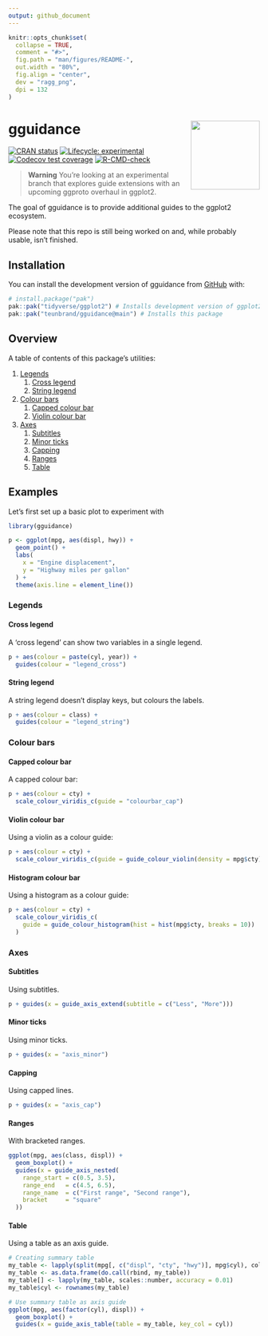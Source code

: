 ```yaml
---
output: github_document
---
```


<!-- README.md is generated from README.Rmd. Please edit that file -->

```r
knitr::opts_chunk$set(
  collapse = TRUE,
  comment = "#>",
  fig.path = "man/figures/README-",
  out.width = "80%",
  fig.align = "center",
  dev = "ragg_png",
  dpi = 132
)
```

# gguidance <img src="man/figures/logo.png" align="right" height="138" />

<!-- badges: start -->
[![CRAN status](https://www.r-pkg.org/badges/version/gguidance)](https://CRAN.R-project.org/package=gguidance)
[![Lifecycle: experimental](https://img.shields.io/badge/lifecycle-experimental-orange.svg)](https://lifecycle.r-lib.org/articles/stages.html#experimental)
[![Codecov test coverage](https://codecov.io/gh/teunbrand/gguidance/branch/master/graph/badge.svg)](https://app.codecov.io/gh/teunbrand/gguidance?branch=master)
[![R-CMD-check](https://github.com/teunbrand/gguidance/actions/workflows/R-CMD-check.yaml/badge.svg)](https://github.com/teunbrand/gguidance/actions/workflows/R-CMD-check.yaml)
<!-- badges: end -->

> **Warning**
> You're looking at an experimental branch that explores guide extensions with an upcoming ggproto overhaul in ggplot2.

The goal of gguidance is to provide additional guides to the ggplot2 ecosystem. 

Please note that this repo is still being worked on and, while probably usable, isn't finished.

## Installation

You can install the development version of gguidance from [GitHub](https://github.com/) with:

``` r
# install.package("pak")
pak::pak("tidyverse/ggplot2") # Installs development version of ggplot2
pak::pak("teunbrand/gguidance@main") # Installs this package
```
## Overview

A table of contents of this package's utilities:

1. [Legends](#legends)
    1. [Cross legend](#cross-legend)
    1. [String legend](#string-legend)
1. [Colour bars](#colour-bars)
    1. [Capped colour bar](#capped-colour-bar)
    1. [Violin colour bar](#violin-colour-bar)
1. [Axes](#axes)
   1. [Subtitles](#subtitles)
   1. [Minor ticks](#minor-ticks)
   1. [Capping](#capping)
   1. [Ranges](#ranges)
   1. [Table](#table)
   
## Examples

Let's first set up a basic plot to experiment with

```r
library(gguidance)

p <- ggplot(mpg, aes(displ, hwy)) +
  geom_point() +
  labs(
    x = "Engine displacement",
    y = "Highway miles per gallon"
  ) +
  theme(axis.line = element_line())
```

### Legends

#### Cross legend

A 'cross legend' can show two variables in a single legend.

```r
p + aes(colour = paste(cyl, year)) +
  guides(colour = "legend_cross")
```

#### String legend

A string legend doesn't display keys, but colours the labels.

```r
p + aes(colour = class) +
  guides(colour = "legend_string")
```

### Colour bars

#### Capped colour bar

A capped colour bar:

```r
p + aes(colour = cty) +
  scale_colour_viridis_c(guide = "colourbar_cap")
```

#### Violin colour bar

Using a violin as a colour guide:

```r
p + aes(colour = cty) +
  scale_colour_viridis_c(guide = guide_colour_violin(density = mpg$cty))
```

#### Histogram colour bar

Using a histogram as a colour guide:

```r
p + aes(colour = cty) +
  scale_colour_viridis_c(
    guide = guide_colour_histogram(hist = hist(mpg$cty, breaks = 10))
  )
```

### Axes

#### Subtitles

Using subtitles.

```r
p + guides(x = guide_axis_extend(subtitle = c("Less", "More")))
```

#### Minor ticks

Using minor ticks.

```r
p + guides(x = "axis_minor")
```

#### Capping

Using capped lines.

```r
p + guides(x = "axis_cap")
```

#### Ranges

With bracketed ranges.

```r
ggplot(mpg, aes(class, displ)) +
  geom_boxplot() +
  guides(x = guide_axis_nested(
    range_start = c(0.5, 3.5),
    range_end   = c(4.5, 6.5),
    range_name  = c("First range", "Second range"),
    bracket     = "square" 
  ))
```

#### Table

Using a table as an axis guide.

```r
# Creating summary table
my_table <- lapply(split(mpg[, c("displ", "cty", "hwy")], mpg$cyl), colMeans)
my_table <- as.data.frame(do.call(rbind, my_table))
my_table[] <- lapply(my_table, scales::number, accuracy = 0.01)
my_table$cyl <- rownames(my_table)

# Use summary table as axis guide
ggplot(mpg, aes(factor(cyl), displ)) +
  geom_boxplot() +
  guides(x = guide_axis_table(table = my_table, key_col = cyl))
```
